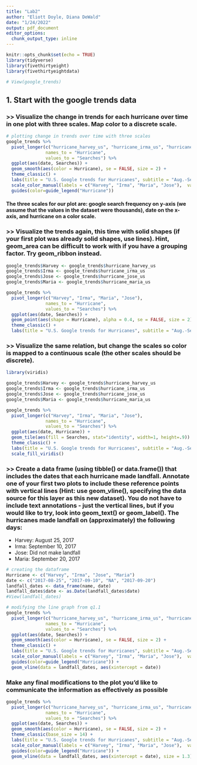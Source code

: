 ```yaml
---
title: "Lab2"
author: "Eliott Doyle, Diana DeWald"
date: "1/24/2022"
output: pdf_document
editor_options: 
  chunk_output_type: inline
---
```


```r
knitr::opts_chunk$set(echo = TRUE)
library(tidyverse)
library(fivethirtyeight)
library(fivethirtyeightdata)

# View(google_trends)

```

## 1. Start with the google trends data

### >> Visualize the change in trends for each hurricane over time in one plot with three scales. Map color to a discrete scale.

```r

# plotting change in trends over time with three scales
google_trends %>%
  pivot_longer(c("hurricane_harvey_us", "hurricane_irma_us", "hurricane_maria_us", "hurricane_jose_us"),
               names_to = "Hurricane", 
               values_to = "Searches") %>%
  ggplot(aes(date, Searches)) +
  geom_smooth(aes(color = Hurricane), se = FALSE, size = 2) +
  theme_classic() +
  labs(title = "U.S. Google trends for Hurricanes", subtitle = "Aug.-Sep. 2017", x = "Date", y = "Search Frequency (thousands)")+
  scale_color_manual(labels = c("Harvey", "Irma", "Maria", "Jose"),  values = c("darkcyan", "plum4", "lightsalmon", "darkseagreen4")) +
  guides(color=guide_legend("Hurricane"))

```

#### The three scales for our plot are: google search frequency on y-axis (we assume that the values in the dataset were thousands), date on the x-axis, and hurricane on a color scale.

### >> Visualize the trends again, this time with solid shapes (if your first plot was already solid shapes, use lines). Hint, geom_area can be difficult to work with if you have a grouping factor. Try geom_ribbon instead.

```r
google_trends$Harvey <- google_trends$hurricane_harvey_us
google_trends$Irma <- google_trends$hurricane_irma_us
google_trends$Jose <- google_trends$hurricane_jose_us
google_trends$Maria <- google_trends$hurricane_maria_us

google_trends %>%
  pivot_longer(c("Harvey", "Irma", "Maria", "Jose"),
               names_to = "Hurricane", 
               values_to = "Searches") %>%
  ggplot(aes(date, Searches)) +
  geom_point(aes(shape = Hurricane), alpha = 0.4, se = FALSE, size = 2) +
  theme_classic() +
  labs(title = "U.S. Google trends for Hurricanes", subtitle = "Aug.-Sep. 2017", x = "Date", y = "Search Frequency (thousands)")

```


### >> Visualize the same relation, but change the scales so color is mapped to a continuous scale (the other scales should be discrete).

```r
library(viridis)

google_trends$Harvey <- google_trends$hurricane_harvey_us
google_trends$Irma <- google_trends$hurricane_irma_us
google_trends$Jose <- google_trends$hurricane_jose_us
google_trends$Maria <- google_trends$hurricane_maria_us

google_trends %>%
  pivot_longer(c("Harvey", "Irma", "Maria", "Jose"),
               names_to = "Hurricane", 
               values_to = "Searches") %>%
  ggplot(aes(date, Hurricane)) +
  geom_tile(aes(fill = Searches, stat="identity", width=1, height=.9)) + 
  theme_classic() +
  labs(title = "U.S. Google trends for Hurricanes", subtitle = "Aug.-Sep. 2017", x = "Date", y = "Hurricane") +
  scale_fill_viridis()

```

### >> Create a data frame (using tibble() or data.frame()) that includes the dates that each hurricane made landfall. Annotate one of your first two plots to include these reference points with vertical lines (Hint: use geom_vline(), specifying the data source for this layer as this new dataset). You do not have to include text annotations - just the vertical lines, but if you would like to try, look into geom_text() or geom_label(). The hurricanes made landfall on (approximately) the following days:
* Harvey: August 25, 2017
* Irma: September 10, 2017
* Jose: Did not make landfall
* Maria: September 20, 2017

```r
# creating the dataframe
Hurricane <- c("Harvey", "Irma", "Jose", "Maria")
date <- c("2017-08-25", "2017-09-10", "NA", "2017-09-20")
landfall_dates <- data_frame(name, date)
landfall_dates$date <- as.Date(landfall_dates$date)
#View(landfall_dates)

# modifying the line graph from q1.1
google_trends %>%
  pivot_longer(c("hurricane_harvey_us", "hurricane_irma_us", "hurricane_maria_us", "hurricane_jose_us"),
               names_to = "Hurricane", 
               values_to = "Searches") %>%
  ggplot(aes(date, Searches)) +
  geom_smooth(aes(color = Hurricane), se = FALSE, size = 2) +
  theme_classic() +
  labs(title = "U.S. Google trends for Hurricanes", subtitle = "Aug.-Sep. 2017", x = "Date", y = "Search Frequency (thousands)")+
  scale_color_manual(labels = c("Harvey", "Irma", "Maria", "Jose"),  values = c("darkcyan", "plum4", "lightsalmon", "darkseagreen4")) +
  guides(color=guide_legend("Hurricane")) +
  geom_vline(data = landfall_dates, aes(xintercept = date))
```
### Make any final modifications to the plot you’d like to communicate the information as effectively as possible

```r
google_trends %>%
  pivot_longer(c("hurricane_harvey_us", "hurricane_irma_us", "hurricane_maria_us", "hurricane_jose_us"),
               names_to = "Hurricane", 
               values_to = "Searches") %>%
  ggplot(aes(date, Searches)) +
  geom_smooth(aes(color = Hurricane), se = FALSE, size = 2) +
  theme_classic(base_size = 14) +
  labs(title = "U.S. Google trends for Hurricanes", subtitle = "Aug.-Sep. 2017", x = "Date", y = "Search Frequency (thousands)")+
  scale_color_manual(labels = c("Harvey", "Irma", "Maria", "Jose"),  values = c("darkcyan", "plum4", "lightsalmon", "darkseagreen4")) +
  guides(color=guide_legend("Hurricane")) +
  geom_vline(data = landfall_dates, aes(xintercept = date), size = 1.3)
```

